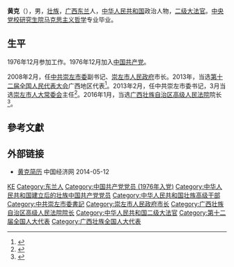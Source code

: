 {{Otheruses|other=名为黄克的其他人物|黄绍烈}}
{{Otheruses|other=名为黄克的其他人物|黄绍芬}}

'''黄克'''（{{bd|1956年|11月||catIdx=Huang黄}}），男，[[壮族|壮族]]，[[广西|广西]][[东兰|东兰]]人，[[中华人民共和国|中华人民共和国]]政治人物，[[二级大法官|二级大法官]]。[[中央党校研究生院|中央党校研究生院]][[马克思主义哲学|马克思主义哲学]]专业毕业。

== 生平 ==
1976年12月参加工作。1976年12月加入[[中国共产党|中国共产党]]。

2008年2月，任[[中共崇左市委|中共崇左市委]]副书记、[[崇左市人民政府|崇左市人民政府]]市长。2013年，当选[[第十二届全国人民代表大会|第十二届全国人民代表大会]]广西地区代表<ref>{{cite news|title=全国人大代表信息-黄克|url= http://210.82.31.1:8084/delegate/viewDelegate.action?dbid=121992|accessdate=2013-04-05|newspaper=全国人大网|archive-url=https://web.archive.org/web/20140714130421/http://www.npc.gov.cn/delegate/viewDelegate.action?dbid=121992|archive-date=2014-07-14|dead-url=yes}}</ref>。2013年2月，任中共崇左市委书记，3月当选[[崇左市人大常委会|崇左市人大常委会]]主任<ref>{{cite web|accessdate=2014-06-12|url=http://district.ce.cn/newarea/sddy/201303/01/t20130301_24157795.shtml|title=黄克当选崇左市人大主任 孙大光当选市长|publisher=中国经济网}}</ref>。2016年1月，当选[[广西壮族自治区高级人民法院|广西壮族自治区高级人民法院]]院长<ref>{{cite news|title=广西崇左市委书记黄克当选广西高院院长|url=http://www.thepaper.cn/newsDetail_forward_1426970|accessdate=2016-01-28|newspaper=澎湃新闻}}</ref>。

== 參考文獻 ==
{{reflist}}

== 外部链接 ==
* [http://district.ce.cn/newarea/sddy/201303/01/t20130301_24157795.shtml 黄克简历] 中国经济网 2014-05-12

{{start box}}
{{s-legal|prc}}
{{s-before|[[罗殿龙|罗殿龙]]}}
{{s-title|[[广西壮族自治区高级人民法院|广西壮族自治区高级人民法院]]院长|2016年1月－2018年1月}}
{{s-after|[[黄海龙|黄海龙]]}}
{{s-ppo|cpc}}
{{s-before|[[赵乐秦|赵乐秦]]}}
{{s-title|[[中国共产党崇左市委员会|中国共产党崇左市委员会]]书记|2013年2月－2016年1月}}
{{s-after|[[刘有明|刘有明]]}}
{{s-gov|prc}}
{{s-before|[[肖化|肖 化]]}}
{{s-title|[[崇左市人民政府|崇左市人民政府]]市长|2008年2月－2013年2月}}
{{s-after|[[孙大光_(1971年)|孙大光]]}}
{{end box}}

{{Authority control}}

{{DEFAULTSORT:Huang黄}}
[[Category:黄姓|KE]]
[[Category:东兰人|Category:东兰人]]
[[Category:中国共产党党员_(1976年入党)|Category:中国共产党党员 (1976年入党)]]
[[Category:中华人民共和国建立后的壮族中国共产党党员|Category:中华人民共和国建立后的壮族中国共产党党员]]
[[Category:中华人民共和国壮族高级干部|Category:中华人民共和国壮族高级干部]]
[[Category:中共崇左市委書記|Category:中共崇左市委書記]]
[[Category:崇左市人民政府市长|Category:崇左市人民政府市长]]
[[Category:广西壮族自治区高级人民法院院长|Category:广西壮族自治区高级人民法院院长]]
[[Category:中华人民共和国二级大法官|Category:中华人民共和国二级大法官]]
[[Category:第十二届全国人大代表|Category:第十二届全国人大代表]]
[[Category:广西壮族全国人大代表|Category:广西壮族全国人大代表]]


{{中华人民共和国官员小作品}}